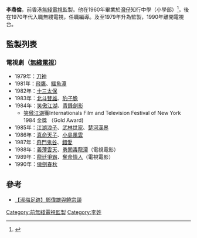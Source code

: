 '''李鼎倫'''，前香港[[無綫電視|無綫電視]]監製。他在1960年畢業於[[灣仔|灣仔]]知行中學（小學部）<ref>{{cite news |title=中小學校八間 舉行畢業典禮 |url=https://mmis.hkpl.gov.hk/coverpage/-/coverpage/view?_coverpage_WAR_mmisportalportlet_hsf=%E7%95%A2%E6%A5%AD%E5%85%B8%E7%A6%AE&p_r_p_-1078056564_c=QF757YsWv5%2FH7zGe%2FKF%2BFN%2FQeMpzPv6b&_coverpage_WAR_mmisportalportlet_o=934&_coverpage_WAR_mmisportalportlet_actual_q=%28%20verbatim_dc.collection%3A%28%22Old%5C%20HK%5C%20Newspapers%22%29%20%29%20AND+%28%20%28%20allTermsMandatory%3A%28true%29%20OR+all_dc.title%3A%28%E7%95%A2%E6%A5%AD%E5%85%B8%E7%A6%AE%29%20OR+all_dc.creator%3A%28%E7%95%A2%E6%A5%AD%E5%85%B8%E7%A6%AE%29%20OR+all_dc.contributor%3A%28%E7%95%A2%E6%A5%AD%E5%85%B8%E7%A6%AE%29%20OR+all_dc.subject%3A%28%E7%95%A2%E6%A5%AD%E5%85%B8%E7%A6%AE%29%20OR+fulltext%3A%28%E7%95%A2%E6%A5%AD%E5%85%B8%E7%A6%AE%29%20OR+all_dc.description%3A%28%E7%95%A2%E6%A5%AD%E5%85%B8%E7%A6%AE%29%20%29%20%29&_coverpage_WAR_mmisportalportlet_sort_field=dc.publicationdate_bsort&_coverpage_WAR_mmisportalportlet_sort_order=desc&_coverpage_WAR_mmisportalportlet_filter=dc.publicationdate_dt%3A%5B1960-01-01T00%3A00%3A00Z+TO+1969-12-31T15%3A59%3A59Z%5D |page=14 |language= |publisher=華僑日報 | date=1960-07-30 |accessdate=2022-04-13 |quote= }}</ref>，後在1970年代入職無綫電視，任職編導。及至1979年升為監製，1990年離開電視台。

==監製列表==
===電視劇（[[無綫電視|無綫電視]]）===
*1979年：[[刀神_(電視劇)|刀神]]
*1981年：[[飛鷹|飛鷹]]、[[鱷魚潭|鱷魚潭]]
*1982年：[[十三太保_(電視劇)|十三太保]]
*1983年：[[北斗雙雄|北斗雙雄]]、[[豹子膽|豹子膽]]
*1984年：[[笑傲江湖_(1984年電視劇)|笑傲江湖]]、[[青鋒劍影|青鋒劍影]]
** [[笑傲江湖|笑傲江湖]]獲Internationals Film and Television Festival of New York 1984 金獎 （Gold Award) 
*1985年：[[江湖浪子_(1985年電視劇)|江湖浪子]]、[[武林世家|武林世家]]、[[楚河漢界_(電視劇)|楚河漢界]]
*1986年：[[真命天子_(香港電視劇)|真命天子]]、[[小島風雲|小島風雲]]
*1987年：[[奇門鬼谷|奇門鬼谷]]、[[錯愛|錯愛]]
*1988年：[[義薄雲天|義薄雲天]]、[[勇闖毒龍潭|勇闖毒龍潭]]（電視電影）
*1989年：[[龍廷爭霸|龍廷爭霸]]、[[奪命情人|奪命情人]]（電視電影）
*1990年：[[傲劍春秋|傲劍春秋]]

==參考==
*[http://paper.wenweipo.com/2016/12/06/OT1612060008.htm  【淑梅足跡】鄧偉雄與饒宗頤] {{Wayback|url=http://paper.wenweipo.com/2016/12/06/OT1612060008.htm |date=20200919044534 }}

[[Category:前無綫電視監製|Category:前無綫電視監製]]
[[Category:李姓|Category:李姓]]
